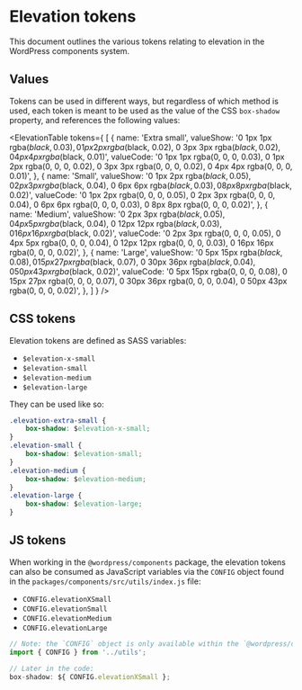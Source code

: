 
<Meta title="Tokens/Elevation" name="page" />

# Elevation tokens

This document outlines the various tokens relating to elevation in the WordPress components system.

## Values

Tokens can be used in different ways, but regardless of which method is used, each token is meant to be used as the value of the CSS `box-shadow` property, and references the following values:

<ElevationTable
	tokens={ [
		{
			name: 'Extra small',
			valueShow:
				'0 1px 1px rgba($black, 0.03), 0 1px 2px rgba($black, 0.02), 0 3px 3px rgba($black, 0.02), 0 4px 4px rgba($black, 0.01)',
			valueCode:
				'0 1px 1px rgba(0, 0, 0, 0.03), 0 1px 2px rgba(0, 0, 0, 0.02), 0 3px 3px rgba(0, 0, 0, 0.02), 0 4px 4px rgba(0, 0, 0, 0.01)',
		},
		{
			name: 'Small',
			valueShow:
				'0 1px 2px rgba($black, 0.05), 0 2px 3px rgba($black, 0.04), 0 6px 6px rgba($black, 0.03), 0 8px 8px rgba($black, 0.02)',
			valueCode:
				'0 1px 2px rgba(0, 0, 0, 0.05), 0 2px 3px rgba(0, 0, 0, 0.04), 0 6px 6px rgba(0, 0, 0, 0.03), 0 8px 8px rgba(0, 0, 0, 0.02)',
		},
		{
			name: 'Medium',
			valueShow:
				'0 2px 3px rgba($black, 0.05), 0 4px 5px rgba($black, 0.04), 0 12px 12px rgba($black, 0.03), 0 16px 16px rgba($black, 0.02)',
			valueCode:
				'0 2px 3px rgba(0, 0, 0, 0.05), 0 4px 5px rgba(0, 0, 0, 0.04), 0 12px 12px rgba(0, 0, 0, 0.03), 0 16px 16px rgba(0, 0, 0, 0.02)',
		},
		{
			name: 'Large',
			valueShow:
				'0 5px 15px rgba($black, 0.08), 0 15px 27px rgba($black, 0.07), 0 30px 36px rgba($black, 0.04), 0 50px 43px rgba($black, 0.02)',
			valueCode:
				'0 5px 15px rgba(0, 0, 0, 0.08), 0 15px 27px rgba(0, 0, 0, 0.07), 0 30px 36px rgba(0, 0, 0, 0.04), 0 50px 43px rgba(0, 0, 0, 0.02)',
		},
	] }
/>

## CSS tokens

Elevation tokens are defined as SASS variables:

-   `$elevation-x-small`
-   `$elevation-small`
-   `$elevation-medium`
-   `$elevation-large`

They can be used like so:

```css
.elevation-extra-small {
	box-shadow: $elevation-x-small;
}
.elevation-small {
	box-shadow: $elevation-small;
}
.elevation-medium {
	box-shadow: $elevation-medium;
}
.elevation-large {
	box-shadow: $elevation-large;
}
```

## JS tokens

When working in the `@wordpress/components` package, the elevation tokens can also be consumed as JavaScript variables via the `CONFIG` object found in the `packages/components/src/utils/index.js` file:

-   `CONFIG.elevationXSmall`
-   `CONFIG.elevationSmall`
-   `CONFIG.elevationMedium`
-   `CONFIG.elevationLarge`

```js
// Note: the `CONFIG` object is only available within the `@wordpress/components` package.
import { CONFIG } from '../utils';

// Later in the code:
box-shadow: ${ CONFIG.elevationXSmall };
```
